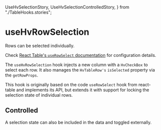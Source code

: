   UseHvSelectionStory,
  UseHvSelectionControlledStory,
} from "./TableHooks.stories";

<Meta title="Visualizations/Table/Table Hooks/Hooks/useHvRowSelection" />

# useHvRowSelection

Rows can be selected individually.

Check [React Table's `useRowSelect` documentation](https://react-table.tanstack.com/docs/api/useRowSelect) for configuration details.

The `useHvRowSelection` hook injects a new column with a `HvCheckBox` to select each row. It also manages the `HvTableRow's` `isSelected` property via the
`getRowProps`.

This hook is originally based on the code `useRowSelect` hook from react-table and implements its API, but extends it with support for locking the selection
state of individual rows.

<Canvas>
  <Story name="useHvSelection" story={UseHvSelectionStory} />
</Canvas>

## Controlled

A selection state can also be included in the data and toggled externally.

<Canvas>
  <Story
    name="useHvRowSelection controlled"
    story={UseHvSelectionControlledStory}
  />
</Canvas>
